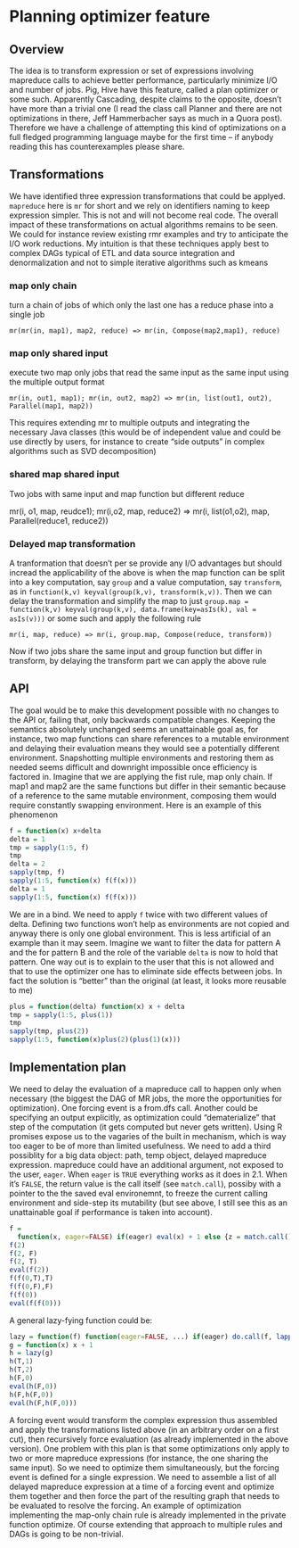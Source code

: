 # Planning optimizer feature

## Overview
The idea is to transform expression or set of expressions involving mapreduce calls to achieve better performance, particularly minimize I/O and number of jobs. Pig, Hive have this feature, called a plan optimizer or some such. Apparently Cascading, despite claims to the opposite, doesn't have more than a trivial one (I read the class call Planner and there are not optimizations in there, Jeff Hammerbacher says as much in a Quora post). Therefore we have a challenge of attempting this kind of optimizations on a full fledged programming language maybe for the first time -- if anybody reading this has counterexamples please share. 

## Transformations
We have identified three expression transformations that could be applyed. `mapreduce` here is `mr` for short and we rely on identifiers naming to keep expression simpler. This is not and will not become real code. The overall impact of these transformations on actual algorithms remains to be seen. We could for instance review existing rmr examples and try to anticipate the I/O work reductions. My intuition is that these techniques apply best to complex DAGs typical of ETL and data source integration and denormalization and not to simple iterative algorithms such as kmeans

### map only chain
turn a chain of jobs of which only the last one has a reduce phase into a single job

```
mr(mr(in, map1), map2, reduce) => mr(in, Compose(map2,map1), reduce)
```

### map only shared input

execute two map only jobs that read the same input as the same input using the multiple output format

```
mr(in, out1, map1); mr(in, out2, map2) => mr(in, list(out1, out2), Parallel(map1, map2))
```

This requires extending mr to multiple outputs and integrating the necessary Java classes (this would be of independent value and could be use directly by users, for instance to create "side outputs" in complex algorithms such as SVD decomposition)

### shared map shared input

Two jobs with same input and map function but different reduce

mr(i, o1, map, reudce1); mr(i,o2, map, reduce2) => mr(i, list(o1,o2), map, Parallel(reduce1, reduce2))

### Delayed map transformation

A tranformation that doesn't per se provide any I/O advantages but should incread the applicability of the above is when the map function can be split into a key computation, say `group` and a value computation, say `transform`, as in `function(k,v) keyval(group(k,v), transform(k,v))`. Then we can delay the transformation and simplify the map to just `group.map = function(k,v) keyval(group(k,v), data.frame(key=asIs(k), val = asIs(v)))` or some such and apply the following rule

```
mr(i, map, reduce) => mr(i, group.map, Compose(reduce, transform))
```

Now if two jobs share the same input and group function but differ in transform, by delaying the transform part we can apply the above rule


## API
The goal would be to make this development possible with no changes to the API or, failing that, only backwards compatible changes. Keeping the semantics absolutely unchanged seems an unattainable goal as, for instance, two map functions can share references to a mutable environment and delaying their evaluation means they would see a potentially different environment. Snapshotting multiple environments and restoring them as needed seems difficult and downright impossible once efficiency is factored in. Imagine that we are applying the fist rule, map only chain. If map1 and map2 are the same functions but differ in their semantic because of a reference to the same mutable environment, composing them would require constantly swapping environment. Here is an example of this phenomenon

```r
f = function(x) x+delta
delta = 1
tmp = sapply(1:5, f)
tmp
delta = 2
sapply(tmp, f)
sapply(1:5, function(x) f(f(x)))
delta = 1
sapply(1:5, function(x) f(f(x)))
```

We are in a bind. We need to apply `f` twice with two different values of delta. Defining two functions won't help as environments are not copied and anyway there is only one global environment. This is less artificial of an example than it may seem. Imagine we want to filter the data for pattern A and the for pattern B and the role of the variable `delta` is now to hold that pattern. One way out is to explain to the user that this is not allowed and that to use the optimizer one has to eliminate side effects between jobs.  In fact the solution is "better" than the original (at least, it looks more reusable to me)

```r
plus = function(delta) function(x) x + delta
tmp = sapply(1:5, plus(1))
tmp
sapply(tmp, plus(2))
sapply(1:5, function(x)plus(2)(plus(1)(x)))
```

## Implementation plan
We need to delay the evaluation of a mapreduce call to happen only when necessary (the biggest the DAG of MR jobs, the more the opportunities for optimization). One forcing event is a from.dfs call. Another could be specifying an output explicitly, as optimization could "dematerialize" that step of the computation (it gets computed but never gets written). Using R promises expose us to the vagaries of the built in mechanism, which is way too eager to be of more than limited usefulness. We need to add a third possiblity for a big data object: path, temp object, delayed mapreduce expression. mapreduce could have an additional argument, not exposed to the user, `eager`. When `eager` is `TRUE` everything works as it does in 2.1. When it's `FALSE`, the return value is the call itself (see `match.call`), possiby with a pointer to the the saved eval environemnt, to freeze the current calling environment and side-step its mutability (but see above, I still see this as an unattainable goal if performance is taken into account). 

```r
f = 
  function(x, eager=FALSE) if(eager) eval(x) + 1 else {z = match.call(); z$eager = T;z}
f(2)
f(2, F)
f(2, T)
eval(f(2))
f(f(0,T),T)
f(f(0,F),F)
f(f(0))
eval(f(f(0)))
```

A general lazy-fying function could be:
```r
lazy = function(f) function(eager=FALSE, ...) if(eager) do.call(f, lapply(list(...), eval)) else {z = match.call(); z$eager = T;z}
g = function(x) x + 1
h = lazy(g)
h(T,1)
h(T,2)
h(F,0)
eval(h(F,0))
h(F,h(F,0))
eval(h(F,h(F,0)))
```




A forcing event would transform the complex expression thus assembled and apply the transformations listed above (in an arbitrary order on a first cut), then recursively force evaluation (as already implemented in the above version). One problem with this plan is that some optimizations only apply to two or more mapreduce expressions (for instance, the one sharing the same input). So we need to optimize them simultaneously, but the forcing event is defined for a single expression. We need to assemble a list of all delayed mapreduce expression at a time of a forcing event and optimize them together and then force the part of the resulting graph that needs to be evaluated to resolve the forcing.  An example of optimization implementing  the map-only chain rule is already implemented in the private function optimize. Of course extending that approach to multiple rules and DAGs is going to be non-trivial.